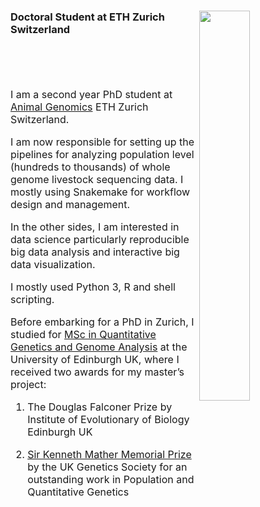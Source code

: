 ###
###
###
###
<a href="https://www.ethz.ch/en.html"><img src="figs/eth_logo.png" width="40%" height="40%" align="right"></a>  

### Doctoral Student at ETH Zurich Switzerland  
<br></br>
<br></br>
<font size="3.5">I am a second year PhD student at [Animal Genomics](http://www.ag.ethz.ch/) ETH Zurich Switzerland.  

I am now responsible for setting up the pipelines for analyzing population level (hundreds to thousands) of whole genome livestock sequencing data. 
I mostly using Snakemake for workflow design and management.

In the other sides, I am interested in data science particularly reproducible big data analysis and interactive big data visualization.  

I mostly used Python 3, R and shell scripting. 

Before embarking for a PhD in Zurich, I studied for [MSc in Quantitative Genetics and Genome Analysis](http://qgen.bio.ed.ac.uk/) at the University of Edinburgh UK, where I received two awards for my master's project:  

(1)  The Douglas Falconer Prize by Institute of Evolutionary of Biology Edinburgh UK  

(2)  [Sir Kenneth Mather Memorial Prize](http://www.genetics.org.uk/medals-and-prizes/sir-kenneth-mather-memorial-prize/sir-kenneth-mather-memorial-prize-2016-17/) by the UK Genetics Society for an outstanding work in Population and Quantitative Genetics  
<br></br>
 
</font>
